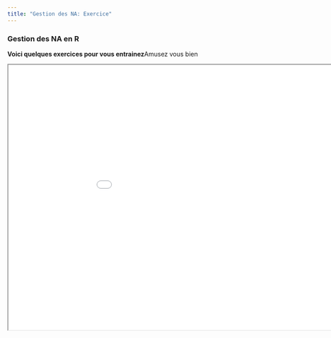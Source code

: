 ```yaml
---
title: "Gestion des NA: Exercice"
---
```


### Gestion des NA en R

<p id=textIntro> <strong>Voici quelques exercices pour vous entrainez</strong>Amusez vous bien</p>

<iframe src="exercice/exercice_NA.html" width="1000px" height="600px"></iframe>